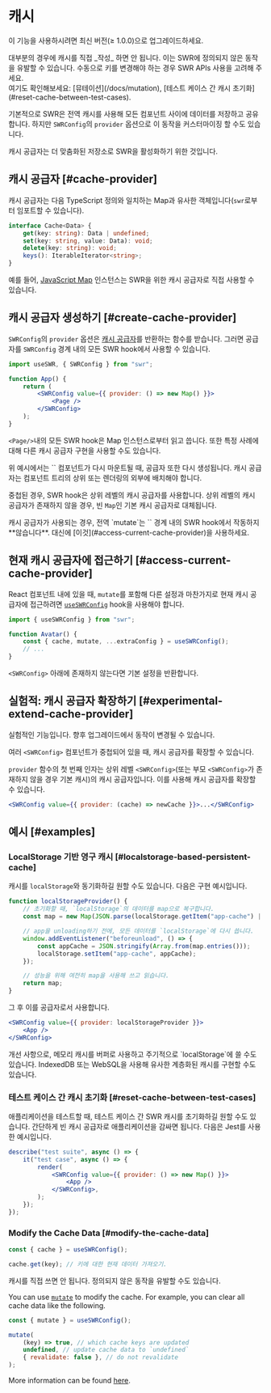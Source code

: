 
# 캐시

<Callout>이 기능을 사용하시려면 최신 버전(≥ 1.0.0)으로 업그레이드하세요.</Callout>

<Callout emoji="⚠️">
    대부분의 경우에 캐시를 직접 _작성_ 하면 안 됩니다. 이는 SWR에 정의되지 않은 동작을 유발할 수 있습니다. 수동으로 키를 변경해야 하는 경우 SWR APIs 사용을
    고려해 주세요.
    <br />
    여기도 확인해보세요: [뮤테이션](/docs/mutation), [테스트 케이스 간 캐시 초기화](#reset-cache-between-test-cases).
</Callout>

기본적으로 SWR은 전역 캐시를 사용해 모든 컴포넌트 사이에 데이터를 저장하고 공유합니다. 하지만 `SWRConfig`의 `provider` 옵션으로 이 동작을 커스터마이징 할 수도 있습니다.

캐시 공급자는 더 맞춤화된 저장소로 SWR을 활성화하기 위한 것입니다.

## 캐시 공급자 [#cache-provider]

캐시 공급자는 다음 TypeScript 정의와 일치하는 Map과 유사한 객체입니다(`swr`로부터 임포트할 수 있습니다).

```typescript
interface Cache<Data> {
    get(key: string): Data | undefined;
    set(key: string, value: Data): void;
    delete(key: string): void;
    keys(): IterableIterator<string>;
}
```

예를 들어, [JavaScript Map](https://developer.mozilla.org/en-US/docs/Web/JavaScript/Reference/Global_Objects/Map) 인스턴스는 SWR을 위한 캐시 공급자로 직접 사용할 수 있습니다.

## 캐시 공급자 생성하기 [#create-cache-provider]

`SWRConfig`의 `provider` 옵션은 [캐시 공급자](#cache-provider)를 반환하는 함수를 받습니다. 그러면 공급자를 `SWRConfig` 경계 내의 모든 SWR hook에서 사용할 수 있습니다.

```jsx
import useSWR, { SWRConfig } from "swr";

function App() {
    return (
        <SWRConfig value={{ provider: () => new Map() }}>
            <Page />
        </SWRConfig>
    );
}
```

`<Page/>`내의 모든 SWR hook은 Map 인스턴스로부터 읽고 씁니다. 또한 특정 사례에 대해 다른 캐시 공급자 구현을 사용할 수도 있습니다.

<Callout>
    위 예시에서는 `<App />` 컴포넌트가 다시 마운트될 때, 공급자 또한 다시 생성됩니다. 캐시 공급자는 컴포넌트 트리의 상위 또는 렌더링의 외부에 배치해야 합니다.
</Callout>


<div className="my-8">
    <Cache />
</div>

중첩된 경우, SWR hook은 상위 레벨의 캐시 공급자를 사용합니다. 상위 레벨의 캐시 공급자가 존재하지 않을 경우, 빈 `Map`인 기본 캐시 공급자로 대체됩니다.

<Callout emoji="⚠️">
  캐시 공급자가 사용되는 경우, 전역 `mutate`는 `<SWRConfig>` 경계 내의 SWR hook에서 작동하지 **않습니다**. 대신에 [이것](#access-current-cache-provider)을 사용하세요.
</Callout>

## 현재 캐시 공급자에 접근하기 [#access-current-cache-provider]

React 컴포넌트 내에 있을 때, `mutate`를 포함해 다른 설정과 마찬가지로 현재 캐시 공급자에 접근하려면 [`useSWRConfig`](/docs/global-configuration#access-to-global-configurations) hook을 사용해야 합니다.

```jsx
import { useSWRConfig } from "swr";

function Avatar() {
    const { cache, mutate, ...extraConfig } = useSWRConfig();
    // ...
}
```

`<SWRConfig>` 아래에 존재하지 않는다면 기본 설정을 반환합니다.

## 실험적: 캐시 공급자 확장하기 [#experimental-extend-cache-provider]

<Callout emoji="🧪">실험적인 기능입니다. 향후 업그레이드에서 동작이 변경될 수 있습니다.</Callout>

여러 `<SWRConfig>` 컴포넌트가 중첩되어 있을 때, 캐시 공급자를 확장할 수 있습니다.

`provider` 함수의 첫 번째 인자는 상위 레벨 `<SWRConfig>`(또는 부모 `<SWRConfig>`가 존재하지 않을 경우 기본 캐시)의 캐시 공급자입니다. 이를 사용해 캐시 공급자를 확장할 수 있습니다.

```jsx
<SWRConfig value={{ provider: (cache) => newCache }}>...</SWRConfig>
```

## 예시 [#examples]

### LocalStorage 기반 영구 캐시 [#localstorage-based-persistent-cache]

캐시를 `localStorage`와 동기화하길 원할 수도 있습니다. 다음은 구현 예시입니다.

```jsx
function localStorageProvider() {
    // 초기화할 때, `localStorage`의 데이터를 map으로 복구합니다.
    const map = new Map(JSON.parse(localStorage.getItem("app-cache") || "[]"));

    // app을 unloading하기 전에, 모든 데이터를 `localStorage`에 다시 씁니다.
    window.addEventListener("beforeunload", () => {
        const appCache = JSON.stringify(Array.from(map.entries()));
        localStorage.setItem("app-cache", appCache);
    });

    // 성능을 위해 여전히 map을 사용해 쓰고 읽습니다.
    return map;
}
```

그 후 이를 공급자로서 사용합니다.

```jsx
<SWRConfig value={{ provider: localStorageProvider }}>
    <App />
</SWRConfig>
```

<Callout>
    개선 사항으로, 메모리 캐시를 버퍼로 사용하고 주기적으로 `localStorage`에 쓸 수도 있습니다. IndexedDB 또는 WebSQL을 사용해 유사한 계층화된 캐시를 구현할 수도
    있습니다.
</Callout>

### 테스트 케이스 간 캐시 초기화 [#reset-cache-between-test-cases]

애플리케이션을 테스트할 때, 테스트 케이스 간 SWR 캐시를 초기화하길 원할 수도 있습니다. 간단하게 빈 캐시 공급자로 애플리케이션을 감싸면 됩니다. 다음은 Jest를 사용한 예시입니다.

```jsx
describe("test suite", async () => {
    it("test case", async () => {
        render(
            <SWRConfig value={{ provider: () => new Map() }}>
                <App />
            </SWRConfig>,
        );
    });
});
```

### Modify the Cache Data [#modify-the-cache-data]

```jsx
const { cache } = useSWRConfig();

cache.get(key); // 키에 대한 현재 데이터 가져오기.
```

<Callout emoji="🚨" type="error">
    캐시를 직접 쓰면 안 됩니다. 정의되지 않은 동작을 유발할 수도 있습니다.
</Callout>

You can use [`mutate`](/docs/mutation) to modify the cache. For example, you can clear all cache data like the following.

```jsx
const { mutate } = useSWRConfig();

mutate(
    (key) => true, // which cache keys are updated
    undefined, // update cache data to `undefined`
    { revalidate: false }, // do not revalidate
);
```

More information can be found [here](/docs/arguments#multiple-arguments).
